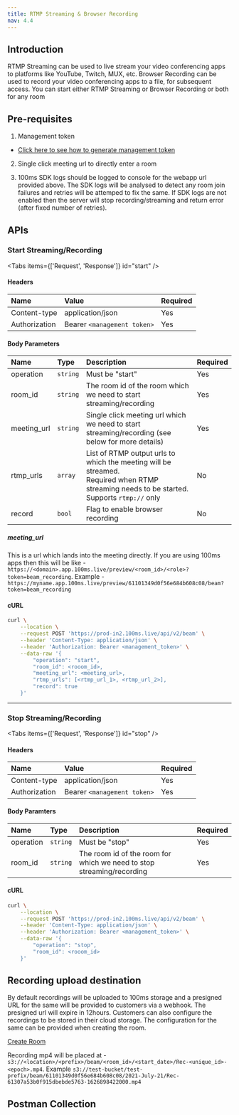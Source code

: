 ```yaml
---
title: RTMP Streaming & Browser Recording
nav: 4.4
---
```


## Introduction

RTMP Streaming can be used to live stream your video conferencing apps to platforms like YouTube, Twitch, MUX, etc.
Browser Recording can be used to record your video conferencing apps to a file, for subsequent access.
You can start either RTMP Streaming or Browser Recording or both for any room

## Pre-requisites

1. Management token

- [Click here to see how to generate management token](/server-side/v2/foundation/authentication-and-tokens)

2. Single click meeting url to directly enter a room

3. 100ms SDK logs should be logged to console for the webapp url provided above. The SDK logs will be analysed to detect any room join failures and retries will be attemped to fix the same. If SDK logs are not enabled then the server will stop recording/streaming and return error (after fixed number of retries).

## APIs

### Start Streaming/Recording
<PostRequest
    desp="This endpoint is used to start live streaming/recording"
    url="https://prod-in2.100ms.live/api/v2/beam"
/>

<Tabs items={['Request', 'Response']} id="start" />

<div id="start-0">

#### Headers

| Name                           | Value                        | Required |
| :----------------------------- | :--------------------------- | :------- |
| Content-type <br/>             | application/json             | Yes      |
| Authorization <br/>            | Bearer `<management token>`  | Yes      |

#### Body Parameters

| Name              | Type     | Description                                                                                                                                                | Required |
| :---------------- | :------- | :--------------------------------------------------------------------------------------------------------------------------------------------------------- | :------- |
| operation <br/>   | `string` | Must be "start"                                                                                                                                            | Yes      |
| room_id <br/>     | `string` | The room id of the room which we need to start streaming/recording                                                                                         | Yes      |
| meeting_url <br/> | `string` | Single click meeting url which we need to start streaming/recording (see below for more details)                                                           | Yes      |
| rtmp_urls <br/>   | `array`  | List of RTMP output urls to which the meeting will be streamed. <br/> Required when RTMP streaming needs to be started. <br/> Supports `rtmp://` only      | No       |
| record <br/>      | `bool`   | Flag to enable browser recording                                                                                                                           | No       |

##### meeting_url

This is a url which lands into the meeting directly. If you are using 100ms apps then this will be like - `https://<domain>.app.100ms.live/preview/<room_id>/<role>?token=beam_recording`. Example - `https://myname.app.100ms.live/preview/61101349d0f56e684b608c08/beam?token=beam_recording`

#### cURL

```bash
curl \
    --location \
    --request POST 'https://prod-in2.100ms.live/api/v2/beam' \
    --header 'Content-Type: application/json' \
    --header 'Authorization: Bearer <management_token>' \
    --data-raw '{
        "operation": "start",
        "room_id": <rooom_id>,
        "meeting_url": <meeting_url>,
        "rtmp_urls": [<rtmp_url_1>, <rtmp_url_2>],
        "record": true
    }'
```

</div>

<Tab id="start-1">
    <Response res="200: OK" resText="Beam has started successfully" />
</Tab>

---

### Stop Streaming/Recording
<PostRequest
    desp="This endpoint is used to stop live streaming/recording"
    url="https://prod-in2.100ms.live/api/v2/beam"
/>

<Tabs items={['Request', 'Response']} id="stop" />

<div id="stop-0">

#### Headers

| Name                           | Value                        | Required |
| :----------------------------- | :--------------------------- | :------- |
| Content-type <br/>             | application/json             | Yes      |
| Authorization <br/>            | Bearer `<management token>`  | Yes      |

#### Body Paramters

| Name              | Type     | Description                                                           | Required |
| :---------------- | :------- | :-------------------------------------------------------------------- | :------- |
| operation <br/>   | `string` | Must be "stop"                                                        | Yes      |
| room_id <br/>     | `string` | The room id of the room for which we need to stop streaming/recording | Yes      |

#### cURL

```bash
curl \
    --location \
    --request POST 'https://prod-in2.100ms.live/api/v2/beam' \
    --header 'Content-Type: application/json' \
    --header 'Authorization: Bearer <management_token>' \
    --data-raw '{
        "operation": "stop",
        "room_id": <rooom_id>
    }'
```

</div>

<Tab id="stop-1">
    <Response res="200: OK" resText="Beam has stopped successfully" />
</Tab>

## Recording upload destination

By default recordings will be uploaded to 100ms storage and a presigned URL for the same will be provided to customers via a webhook. The presigned url will expire in 12hours.
Customers can also configure the recordings to be stored in their cloud storage. The configuration for the same can be provided when creating the room.

[Create Room](/server-side/v2/features/room)

Recording mp4 will be placed at - `s3://<location>/<prefix>/beam/<room_id>/<start_date>/Rec-<unique_id>-<epoch>.mp4`. Example `s3://test-bucket/test-prefix/beam/61101349d0f56e684b608c08/2021-July-21/Rec-61307a53b0f915dbebde5763-1626898422000.mp4`

## Postman Collection

<DownloadCollection type='rtmp' />
